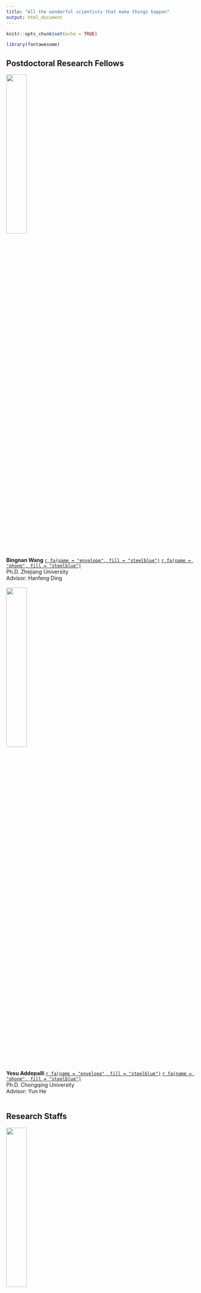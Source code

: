---
title: "All the wonderful scientists that make things happen"
output: html_document
---

```{r setup, include=FALSE}
knitr::opts_chunk$set(echo = TRUE)
```
```{r load_packages, message=FALSE, warning=FALSE, include=FALSE} 
library(fontawesome)
```

## Postdoctoral Research Fellows
<img src="files/BingnanWang.jpg" style="width:33%">\
**Bingnan Wang** 
[`r fa(name = "envelope", fill = "steelblue")`](mailto:<Bingnan.Wang@utsouthwestern.edu>) 
[`r fa(name = "phone", fill = "steelblue")`](tel:214-648-8925)\
Ph.D. Zhejiang University\
Advisor: Hanfeng Ding\
\
<img src="files/YesuAddepalli.jpg" style="width:33%">\
**Yesu Addepalli** 
[`r fa(name = "envelope", fill = "steelblue")`](mailto:<Yesu.Addepalli@utsouthwestern.edu>) 
[`r fa(name = "phone", fill = "steelblue")`](tel:214-648-8925)\
Ph.D. Chongqing University\
Advisor: Yun He\
\

## Research Staffs
<img src="files/LipingLi.jpg" style="width:33%">\
**Liping Li** 
[`r fa(name = "envelope", fill = "steelblue")`](mailto:<Liping.Li@utsouthwestern.edu>) 
[`r fa(name = "phone", fill = "steelblue")`](tel:214-648-8925)\
Research Scientist\
\
<img src="files/QianWang.jpg" style="width:33%">\
**Qian Wang** 
[`r fa(name = "envelope", fill = "steelblue")`](mailto:<Qian.Wang@utsouthwestern.edu>) 
[`r fa(name = "phone", fill = "steelblue")`](tel:214648-8925)\
Research Scientist\
\
<img src="files/LipingYao.jpg" style="width:33%">\
**Liping Yao** 
[`r fa(name = "envelope", fill = "steelblue")`](mailto:<Liping.Yao@utsouthwestern.edu>) 
[`r fa(name = "phone", fill = "steelblue")`](tel:214648-8925)\
Research Assistant\
\

## Former Graduate Student
**Xiao Wang**\
2006–2012\
B.S., Peking University\
Advisor: Prof. Jiaxi Xu\
Current: Senior Scientist, Merck\
\

## Former Postdoctoral Research Fellows
**Chen Zhu**\
2013\
Ph.D., Shanghai Institute of Organic Chemistry\
Advisor: Prof. Guo-Qiang Lin\
Current: Professor, Shanghai Jiao Tong University\
\
**Chengwei Zhang**\
2015–2016\
Ph.D. Shanghai Institute of Organic Chemistry\
Advisor: Prof. Chaozhong Li\
\
**Fei Tan**\
2019–2020\
Ph.D. Sichuan University\
Advisor: Prof. Xiaoming Feng\
\
**Heping Shi**\
2010–2017\
Ph.D., Shanghai Institute of Organic Chemistry\
Advisor: Prof. Biao Jiang\
\
**Jen-Chieh Hsieh**\
2008\
Ph.D., National Tsing Hua University\
Advisor: Prof. Chien-Hong Cheng\
\
**Jianming Lu**\
2005–2011\
Ph.D., Nankai University\
Advisor: Prof. Jin-Pei Cheng\
\
**Jibao Xia**\
2010–2015\
Ph.D. Shanghai Institute of Organic Chemistry\
Advisor: Prof. Shu-Li You\
Current: Professor, Lanzhou Institute of Chemical Physics\
\
**Jing Li**\
2013–2015\
Ph.D., Peking University Health Science Center\
Advisor: Prof. Yanxing Jia\
\
**Lei Han**\
2016–2019\
Ph.D., Shanghai Institute of Organic Chemistry\
Advisor: Prof. Biao Jiang\
\
**Lin You**\
2016 - 2021\
Ph.D., Peking University\
Advisor: Prof. Zhen Yang\
Current: Principle Investigator, Synnovation Therapeutics\
\
**Qi Wei**\
2015–2018\
Ph.D. Shanghai Institute of Organic Chemistry\
Advisor: Prof. Shengming Ma\
\
**Qiaoling Wang**\
2006–2011\
Ph.D., Lanzhou University\
Advisor: Prof. Xuegong She\
\
**Saptarshi De**\
2013–2014\
Ph.D., Wayne State University\
Advisor: Prof. Jim Rigby\
Current: Principal Investigator, FMC Corporation\
\
**Shuanhu Gao**\
2007–2010\
Ph.D., Lanzhou University\
Advisor: Prof. Yong-Qiang Tu\
Current: Professor, Department of Chemistry, East China Normal University\
\
**Xianghui Tan**\
2004–2008\
Ph.D., University of Science and Technology of China\
Advisor: Prof. Qing-Xiang Guo\
Current: Chief Technology Officer, ChemPacific Corportation\
\
**Xiaolei Wang**\
2011–2015\
Ph.D. Lanzhou University\
Advisor: Prof. Xuegong She\
Current: Professor, Department of Chemistry, Lanzhou University\
\
**Yuanwei Dai**\
2015–2017\
Ph.D., Shanghai Institute of Organic Chemistry\
Advisor: Prof. Biao Yu\
\
**Yong Lu**\
2020–2024\
Ph.D., Peking University\
Advisor: Prof. Zhen Yang\
Current: Senior Research Investigator, Synnovation Therapeutics\
\
**Yuyong Ma**\
2013–2015\
Ph.D., Shanghai Institute of Organic Chemistry\
Advisor: Prof. Biao Yu\
\
**Zhiqiang Ma**\
2007–2015\
Ph.D., Shanghai Institute of Organic Chemistry\
Advisor: Prof. Hongbin Zhai\
Current: Professor, School of Chemistry and Chemical Engineering, South China University of Technology\
\

## Former Summer Undergraduate Students
**Benjamin Kernen**\
2015\
Summer Intern from University of North Texas\
\
**Julian Maceren**\
2019\
Amgen Scholar from Rochester University\
\
**Khoa Nguyen**\
2012\
QP-SURF student from the University of Texas at Arlington\
\
**Lauren Garofalo**\
2010\
QP-SURF student from Baylor University\
\
**Matthew Bedard**\
2015\
Summer Intern from Vanderbilt University\
\
**Nyle Sharif**\
2019\
QP-SURF student from Northeastern University\
\
**Phillip Steininger**\
2008\
QP-SURF student from Washington University\
\
**Rae McFarlin**\
2009\
QP-SURF student from Texas Woman's University\
\
**Vivian Shaw**\
2006–2007\
Summer Intern from University of Pennsylvania\
\

## Former Summer High School Students
**Adrian Bustos**\
2011\
STARS student from Talented and Gifted School at Townview\
\
**Andrew Chen**\
2024\
Summer Intern from Coppell High School\
\
**Bao (Manny) Nguyen**\
2010\
STARS student from Haltom High School\
\
**Brian Chhor**\
2008\
STARS student from Yvonne A. Ewell Townview Magnet Center, The School for the Talented and Gifted\
\
**John La**\
2012\
STARS student from the School of Science and Engineering Magnet\
\
**Karen De La Fuenta**\
2009\
STARS student from the Science and Engineering Magnet at Townview\
\
**Michael Gao**\
2022\
Summer Intern from St. Mark's School of Texas\
\

